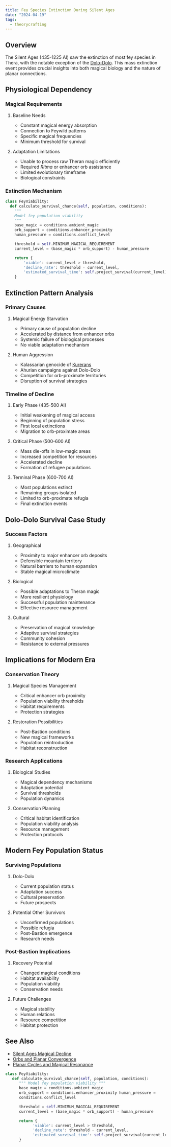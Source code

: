 ```yaml
---
title: Fey Species Extinction During Silent Ages
date: "2024-04-19"
tags:
  - theorycrafting
---
```


## Overview

The Silent Ages (435-1225 AI) saw the extinction of most fey species in Thera,
with the notable exception of the [Dolo-Dolo](/species/dolo-dolo/). This
mass extinction event provides crucial insights into both magical biology and
the nature of planar connections.

## Physiological Dependency

### Magical Requirements

1. Baseline Needs

   * Constant magical energy absorption
   * Connection to Feywild patterns
   * Specific magical frequencies
   * Minimum threshold for survival

2. Adaptation Limitations
   * Unable to process raw Theran magic efficiently
   * Required *Ritma* or enhancer orb assistance
   * Limited evolutionary timeframe
   * Biological constraints

### Extinction Mechanism

```python
class FeyViability:
  def calculate_survival_chance(self, population, conditions):
    """
    Model fey population viability
    """
    base_magic = conditions.ambient_magic
    orb_support = conditions.enhancer_proximity
    human_pressure = conditions.conflict_level

    threshold = self.MINIMUM_MAGICAL_REQUIREMENT
    current_level = (base_magic * orb_support) - human_pressure

    return {
        'viable': current_level > threshold,
        'decline_rate': threshold - current_level,
        'estimated_survival_time': self.project_survival(current_level)
    }
```

## Extinction Pattern Analysis

### Primary Causes

1. Magical Energy Starvation

   * Primary cause of population decline
   * Accelerated by distance from enhancer orbs
   * Systemic failure of biological processes
   * No viable adaptation mechanism

2. Human Aggression
   * Kalassarian genocide of [Kurerans](/species/kureran/)
   * Ahurian campaigns against Dolo-Dolo
   * Competition for orb-proximate territories
   * Disruption of survival strategies

### Timeline of Decline

1. Early Phase (435-500 AI)

   * Initial weakening of magical access
   * Beginning of population stress
   * First local extinctions
   * Migration to orb-proximate areas

2. Critical Phase (500-600 AI)

   * Mass die-offs in low-magic areas
   * Increased competition for resources
   * Accelerated decline
   * Formation of refugee populations

3. Terminal Phase (600-700 AI)
   * Most populations extinct
   * Remaining groups isolated
   * Limited to orb-proximate refugia
   * Final extinction events

## Dolo-Dolo Survival Case Study

### Success Factors

1. Geographical

   * Proximity to major enhancer orb deposits
   * Defensible mountain territory
   * Natural barriers to human expansion
   * Stable magical microclimate

2. Biological

   * Possible adaptations to Theran magic
   * More resilient physiology
   * Successful population maintenance
   * Effective resource management

3. Cultural
   * Preservation of magical knowledge
   * Adaptive survival strategies
   * Community cohesion
   * Resistance to external pressures

## Implications for Modern Era

### Conservation Theory

1. Magical Species Management

   * Critical enhancer orb proximity
   * Population viability thresholds
   * Habitat requirements
   * Protection strategies

2. Restoration Possibilities
   * Post-Bastion conditions
   * New magical frameworks
   * Population reintroduction
   * Habitat reconstruction

### Research Applications

1. Biological Studies

   * Magical dependency mechanisms
   * Adaptation potential
   * Survival thresholds
   * Population dynamics

2. Conservation Planning
   * Critical habitat identification
   * Population viability analysis
   * Resource management
   * Protection protocols

## Modern Fey Population Status

### Surviving Populations

1. Dolo-Dolo

   * Current population status
   * Adaptation success
   * Cultural preservation
   * Future prospects

2. Potential Other Survivors
   * Unconfirmed populations
   * Possible refugia
   * Post-Bastion emergence
   * Research needs

### Post-Bastion Implications

1. Recovery Potential

   * Changed magical conditions
   * Habitat availability
   * Population viability
   * Conservation needs

2. Future Challenges
   * Magical stability
   * Human relations
   * Resource competition
   * Habitat protection

## See Also

* [Silent Ages Magical Decline](/notes/theorycrafting/silent-ages-magical-decline)
* [Orbs and Planar Convergence](/notes/theorycrafting/orbs-and-planar-convergence)
* [Planar Cycles and Magical Resonance](/notes/theorycrafting/planar-cycles-and-magic)

```python
class FeyViability:
   def calculate_survival_chance(self, population, conditions):
      """ Model fey population viability """ 
      base_magic = conditions.ambient_magic
      orb_support = conditions.enhancer_proximity human_pressure =
      conditions.conflict_level

      threshold = self.MINIMUM_MAGICAL_REQUIREMENT
      current_level = (base_magic * orb_support) - human_pressure

      return {
            'viable': current_level > threshold,
            'decline_rate': threshold - current_level,
            'estimated_survival_time': self.project_survival(current_level)
      }
```
